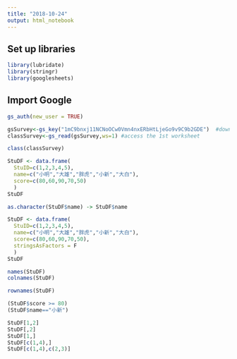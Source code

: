 ```yaml
---
title: "2018-10-24"
output: html_notebook
---
```



## Set up libraries

```r
library(lubridate)
library(stringr)
library(googlesheets)
```

## Import Google

```r
gs_auth(new_user = TRUE)
```

```r
gsSurvey<-gs_key("1mC9bnxj11NCNoOCw0Vmn4nxERbHtLjeGo9v9C9b2GDE")  #download sheet information as an object
classSurvey<-gs_read(gsSurvey,ws=1) #access the 1st worksheet
```

```r
class(classSurvey)
```


```r
StuDF <- data.frame(
  StuID=c(1,2,3,4,5),
  name=c("小明","大雄","胖虎","小新","大白"),
  score=c(80,60,90,70,50)
  )
StuDF 
```

```r
as.character(StuDF$name) -> StuDF$name
```

```r
StuDF <- data.frame(
  StuID=c(1,2,3,4,5),
  name=c("小明","大雄","胖虎","小新","大白"),
  score=c(80,60,90,70,50),
  stringsAsFactors = F
  )
StuDF 
```

```r
names(StuDF) 
colnames(StuDF)
```

```r
rownames(StuDF)
```

```r
(StuDF$score >= 80)
(StuDF$name=="小新")
```

```r
StuDF[1,2]
StuDF[,2]
StuDF[1,]
StuDF[c(1,4),]
StuDF[c(1,4),c(2,3)]
```